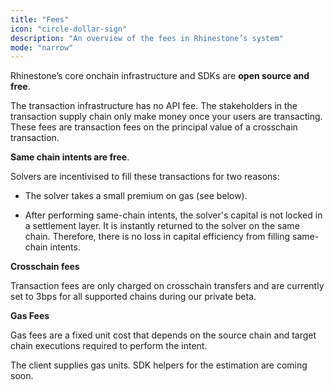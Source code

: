 ```yaml
---
title: "Fees"
icon: "circle-dollar-sign"
description: "An overview of the fees in Rhinestone’s system"
mode: "narrow"
---
```


Rhinestone’s core onchain infrastructure and SDKs are **open source and free**.

The transaction infrastructure has no API fee. The stakeholders in the transaction supply chain only make money once your users are transacting. These fees are transaction fees on the principal value of a crosschain transaction. 

**Same chain intents are free**. 

Solvers are incentivised to fill these transactions for two reasons:

- The solver takes a small premium on gas (see below).

- After performing same-chain intents, the solver's capital is not locked in a settlement layer. It is instantly returned to the solver on the same chain. Therefore, there is no loss in capital efficiency from filling same-chain intents.

**Crosschain fees**

Transaction fees are only charged on crosschain transfers and are currently set to 3bps for all supported chains during our private beta. 

**Gas Fees**

Gas fees are a fixed unit cost that depends on the source chain and target chain executions required to perform the intent.

The client supplies gas units. SDK helpers for the estimation are coming soon.
